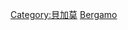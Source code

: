 {{Commons category|Buildings in Bergamo}}

[[Category:貝加莫|Category:貝加莫]]
[[Category:意大利各城市建築物|Bergamo]]